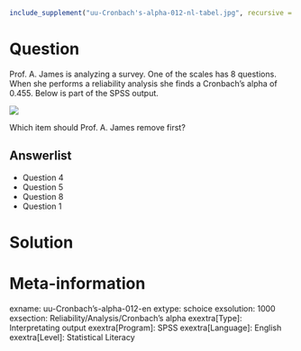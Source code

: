 ```r
include_supplement("uu-Cronbach's-alpha-012-nl-tabel.jpg", recursive = TRUE)
```

Question
========
  
Prof. A. James is analyzing a survey. One of the scales has 8 questions. When she performs a reliability analysis she finds a Cronbach's alpha of $0.455$. Below is part of the SPSS output. 

![](uu-Cronbach's-alpha-012-nl-tabel.jpg)
  
Which item should Prof. A. James remove first?

Answerlist
----------
* Question 4
* Question 5
* Question 8
* Question 1

Solution
========

Meta-information
================
exname: uu-Cronbach's-alpha-012-en
extype: schoice
exsolution: 1000
exsection: Reliability/Analysis/Cronbach's alpha
exextra[Type]: Interpretating output
exextra[Program]: SPSS
exextra[Language]: English
exextra[Level]: Statistical Literacy
